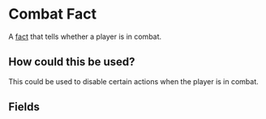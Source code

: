 
# Combat Fact

A [fact](/docs/facts) that tells whether a player is in combat.

<ReadonlyFactInfo/>

## How could this be used?

This could be used to disable certain actions when the player is in combat.

## Fields

<FactsField/>
